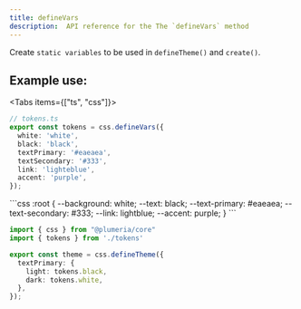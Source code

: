 ```yaml
---
title: defineVars
description:  API reference for the The `defineVars` method
---
```



Create `static variables` to be used in `defineTheme()` and `create()`.

## Example use:


<Tabs items={["ts", "css"]}>
  <Tab>
```ts title="TypeScript"
// tokens.ts
export const tokens = css.defineVars({
  white: 'white',
  black: 'black',
  textPrimary: '#eaeaea',
  textSecondary: '#333',
  link: 'lighteblue',
  accent: 'purple',
});
```
  </Tab>

  <Tab>
```css
:root {
  --background: white;
  --text: black;
  --text-primary: #eaeaea;
  --text-secondary: #333;
  --link: lightblue;
  --accent: purple;
}
```
  </Tab>
</Tabs>

```ts title="TypeScript"
import { css } from "@plumeria/core"
import { tokens } from './tokens'

export const theme = css.defineTheme({
  textPrimary: {
    light: tokens.black,
    dark: tokens.white,
  },
});
```
